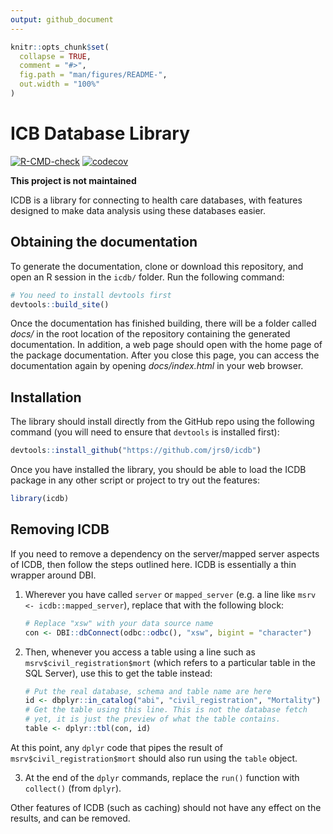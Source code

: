 ```yaml
---
output: github_document
---
```


<!-- README.md is generated from README.Rmd. Please edit that file -->

```r
knitr::opts_chunk$set(
  collapse = TRUE,
  comment = "#>",
  fig.path = "man/figures/README-",
  out.width = "100%"
)
```

# ICB Database Library
 
<!-- badges: start -->
[![R-CMD-check](https://github.com/jrs0/icdb/actions/workflows/R-CMD-check.yaml/badge.svg)](https://github.com/jrs0/icdb/actions/workflows/R-CMD-check.yaml)
[![codecov](https://codecov.io/gh/jrs0/icdb/branch/main/graph/badge.svg?token=VXGD77WTZI)](https://codecov.io/gh/jrs0/icdb)
<!-- badges: end -->

**This project is not maintained**

ICDB is a library for connecting to health care databases, with features
designed to make data analysis using these databases easier.

## Obtaining the documentation

To generate the documentation, clone or download this repository, and open an R session in the `icdb/` folder. Run the following command:

```r
# You need to install devtools first
devtools::build_site()
```

Once the documentation has finished building, there will be a folder called *docs/* in the root location of the repository containing the generated documentation. In addition, a web page should open with the home page of the package documentation. After you close this page, you can access the documentation again by opening *docs/index.html* in your web browser.

## Installation

The library should install directly from the GitHub repo using the following command (you will need to ensure that `devtools` is installed first):

```r
devtools::install_github("https://github.com/jrs0/icdb")
```

Once you have installed the library, you should be able to load the ICDB package in any other script or project to try out the features:

```r
library(icdb)
```

## Removing ICDB

If you need to remove a dependency on the server/mapped server aspects of ICDB, then follow the steps outlined here. ICDB is essentially a thin wrapper around DBI. 

1. Wherever you have called `server` or `mapped_server` (e.g. a line like `msrv <- icdb::mapped_server`), replace that with the following block:

    ```r
    # Replace "xsw" with your data source name
    con <- DBI::dbConnect(odbc::odbc(), "xsw", bigint = "character")
    ```

2. Then, whenever you access a table using a line such as `msrv$civil_registration$mort` (which refers to a particular table in the SQL Server), use this to get the table instead:

    ```r
    # Put the real database, schema and table name are here
    id <- dbplyr::in_catalog("abi", "civil_registration", "Mortality")
    # Get the table using this line. This is not the database fetch
    # yet, it is just the preview of what the table contains.
    table <- dplyr::tbl(con, id)
    ```

  At this point, any `dplyr` code that pipes the result of `msrv$civil_registration$mort` should also run using the `table` object.

3. At the end of the `dplyr` commands, replace the `run()` function with `collect()` (from `dplyr`).

Other features of ICDB (such as caching) should not have any effect on the results, and can be removed.